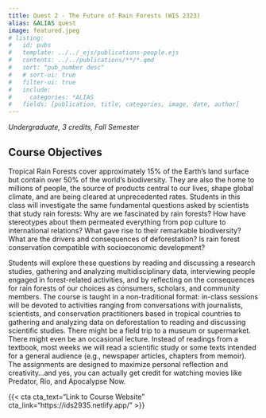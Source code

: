 ```yaml
---
title: Quest 2 - The Future of Rain Forests (WIS 2323)
alias: &ALIAS quest
image: featured.jpeg
# listing:
#   id: pubs
#   template: ../../_ejs/publications-people.ejs
#   contents: ../../publications/**/*.qmd
#   sort: "pub_number desc"
#   # sort-ui: true
#   filter-ui: true
#   include:
#     categories: *ALIAS
#   fields: [publication, title, categories, image, date, author]
---
```




_Undergraduate, 3 credits, Fall Semester_

## Course Objectives  

Tropical Rain Forests cover approximately 15% of the Earth’s land surface but contain over 50% of the world’s biodiversity. They are also the home to millions of people, the source of products central to our lives, shape global climate, and are being cleared at unprecedented rates. Students in this class will investigate the same fundamental questions asked by scientists that study rain forests: Why are we fascinated by rain forests? How have stereotypes about them permeated everything from pop culture to international relations? What gave rise to their remarkable biodiversity? What are the drivers and consequences of deforestation? Is rain forest conservation compatible with socioeconomic development? 
    
Students will explore these questions by reading and discussing a research studies, gathering and analyzing multidisciplinary data, interviewing people engaged in forest-related activities, and by reflecting on the consequences for rain forests of our choices as consumers, scholars, and community members. The course is taught in a non-traditional format: in-class sessions will be devoted to activities ranging from conversations with journalists, scientists, and conservation practitioners based in tropical countries to gathering and analyzing data on deforestation to reading and discussing scientific studies. There might be a field trip to a museum or supermarket. There might even be an occasional lecture. Instead of readings from a textbook, most weeks we will read a scientific study or some texts intended for a general audience (e.g., newspaper articles, chapters from memoir). The assignments are designed to maximize personal reflection and creativity…and yes, you can actually get credit for watching movies like Predator, Rio, and Apocalypse Now. 
    

{{< cta cta_text="Link to Course Website" cta_link="https://ids2935.netlify.app/" >}}

